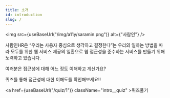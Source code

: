 ```yaml
---
title: 소개
id: introduction
slug: /
---
```


<img src={useBaseUrl("/img/a11y/saramin.png")} alt={"사람인"} />

<div className="intro">
  사람인HR은 “우리는 사용자 중심으로 생각하고 결정한다”는 우리의 일하는 방법을 따라 모두를
  위한 웹 서비스 제공의 일환으로 웹 접근성을 준수하는 서비스를 만들기 위해 노력하고 있습니다.

  여러분은 접근성에 대해 어느 정도 이해하고 계신가요?

  퀴즈를 통해 접근성에 대한 이해도를 확인해보세요!!
</div>

<a href={useBaseUrl("/quiz/1")} className="intro__quiz" >퀴즈풀기</a>